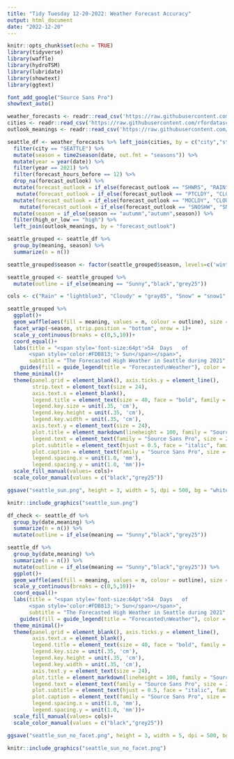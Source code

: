 ```yaml
---
title: "Tidy Tuesday 12-20-2022: Weather Forecast Accuracy"
output: html_document
date: "2022-12-20"
---
```


```r
knitr::opts_chunk$set(echo = TRUE)
library(tidyverse)
library(waffle)
library(hydroTSM)
library(lubridate)
library(showtext)
library(ggtext) 
```

```r
font_add_google("Source Sans Pro")
showtext_auto()
```


```r
weather_forecasts <- readr::read_csv('https://raw.githubusercontent.com/rfordatascience/tidytuesday/master/data/2022/2022-12-20/weather_forecasts.csv')
cities <- readr::read_csv('https://raw.githubusercontent.com/rfordatascience/tidytuesday/master/data/2022/2022-12-20/cities.csv')
outlook_meanings <- readr::read_csv('https://raw.githubusercontent.com/rfordatascience/tidytuesday/master/data/2022/2022-12-20/outlook_meanings.csv')
```

```r
seattle_df <- weather_forecasts %>% left_join(cities, by = c("city","state")) %>%
  filter(city == "SEATTLE") %>%
  mutate(season = time2season(date, out.fmt = "seasons")) %>%
  mutate(year = year(date)) %>%
  filter(year == 2021) %>%
  filter(forecast_hours_before == 12) %>%
  drop_na(forecast_outlook) %>%
  mutate(forecast_outlook = if_else(forecast_outlook == "SHWRS", "RAIN",forecast_outlook)) %>%
   mutate(forecast_outlook = if_else(forecast_outlook == "PTCLDY", "CLOUDY",forecast_outlook)) %>%
  mutate(forecast_outlook = if_else(forecast_outlook == "MOCLDY", "CLOUDY",forecast_outlook)) %>%
    mutate(forecast_outlook = if_else(forecast_outlook == "SNOSHW", "SNOW",forecast_outlook)) %>%
  mutate(season = if_else(season == "autumm","autumn",season)) %>%
  filter(high_or_low == "high") %>%
  left_join(outlook_meanings, by = "forecast_outlook") 
```

```r
seattle_grouped <- seattle_df %>%
  group_by(meaning, season) %>%
  summarize(n = n())

seattle_grouped$season <- factor(seattle_grouped$season, levels=c('winter', 'spring', 'summer', 'autumn'))

seattle_grouped <- seattle_grouped %>%
  mutate(outline = if_else(meaning == "Sunny","black","grey25"))
```


```r
cols <- c("Rain" = "lightblue3", "Cloudy" = "gray85", "Snow" = "snow1", "Sunny" = "#FDB813", "Rain and Snow" = "lightsteelblue3", "Fog" = "grey70", "Very Hot" = "lightgoldenrod1")

seattle_grouped %>%
  ggplot()+
  geom_waffle(aes(fill = meaning, values = n, colour = outline), size = .25)+
  facet_wrap(~season, strip.position = "bottom", nrow = 1)+
  scale_y_continuous(breaks = c(0,5,10))+
  coord_equal()+
  labs(title = "<span style='font-size:64pt'>54  Days   of 
       <span style='color:#FDB813;'> Sun</span></span>",
       subtitle = "The Forecasted High Weather in Seattle during 2021", caption = "Tidy Tuesday 12-20-2022 | Github: @scolando")+
    guides(fill = guide_legend(title = "Forecasted\nWeather"), color = "none")+
  theme_minimal()+
  theme(panel.grid = element_blank(), axis.ticks.y = element_line(),
        strip.text = element_text(size = 24),
        axis.text.x = element_blank(),
        legend.title = element_text(size = 40, face = "bold", family = "Source Sans Pro", margin = margin(b = 0.01,1,1,1,"pt"), lineheight = 0.15),
        legend.key.size = unit(.35, 'cm'),
        legend.key.height = unit(.35, 'cm'),
        legend.key.width = unit(.35, 'cm'),
        axis.text.y = element_text(size = 24),
        plot.title = element_markdown(lineheight = 100, family = "Source Sans Pro", face = "bold", hjust = 0.5, box.color = "black"),
        legend.text = element_text(family = "Source Sans Pro", size = 24, margin = margin(l = .01,1,1,1,"pt")),
        plot.subtitle = element_text(hjust = 0.5, face = "italic", family = "Source Sans Pro", size = 24),
        plot.caption = element_text(family = "Source Sans Pro", size = 20),
        legend.spacing.x = unit(1.0, 'mm'),
        legend.spacing.y = unit(1.0, 'mm'))+
  scale_fill_manual(values= cols)+
  scale_color_manual(values = c("black","grey25"))
```

```r
ggsave("seattle_sun.png", height = 3, width = 5, dpi = 500, bg = "white")
```

```r
knitr::include_graphics("seattle_sun.png")
```

```r
df_check <- seattle_df %>%
  group_by(date,meaning) %>%
  summarize(n = n()) %>%
  mutate(outline = if_else(meaning == "Sunny","black","grey25"))
```

```r
seattle_df %>%
  group_by(date,meaning) %>%
  summarize(n = n()) %>%
  mutate(outline = if_else(meaning == "Sunny","black","grey25")) %>%
  ggplot()+
  geom_waffle(aes(fill = meaning, values = n, colour = outline), size = .25)+
  scale_y_continuous(breaks = c(0,5,10))+
  coord_equal()+
  labs(title = "<span style='font-size:64pt'>54  Days   of 
       <span style='color:#FDB813;'> Sun</span></span>",
       subtitle = "The Forecasted High Weather in Seattle during 2021", caption = "Tidy Tuesday 12-20-2022 | Github: @scolando")+
    guides(fill = guide_legend(title = "Forecasted\nWeather"), color = "none")+
  theme_minimal()+
  theme(panel.grid = element_blank(), axis.ticks.y = element_line(),
        axis.text.x = element_blank(),
        legend.title = element_text(size = 40, face = "bold", family = "Source Sans Pro", margin = margin(b = 0.01,1,1,1,"pt"), lineheight = 0.15),
        legend.key.size = unit(.35, 'cm'),
        legend.key.height = unit(.35, 'cm'),
        legend.key.width = unit(.35, 'cm'),
        axis.text.y = element_text(size = 24),
        plot.title = element_markdown(lineheight = 100, family = "Source Sans Pro", face = "bold", hjust = 0.5, box.color = "black"),
        legend.text = element_text(family = "Source Sans Pro", size = 24, margin = margin(l = .01,1,1,1,"pt")),
        plot.subtitle = element_text(hjust = 0.5, face = "italic", family = "Source Sans Pro", size = 24),
        plot.caption = element_text(family = "Source Sans Pro", size = 20),
        legend.spacing.x = unit(1.0, 'mm'),
        legend.spacing.y = unit(1.0, 'mm'))+
  scale_fill_manual(values= cols)+
  scale_color_manual(values = c("black","grey25"))
```

```r
ggsave("seattle_sun_no_facet.png", height = 3, width = 5, dpi = 500, bg = "white")
```

```r
knitr::include_graphics("seattle_sun_no_facet.png")
```
